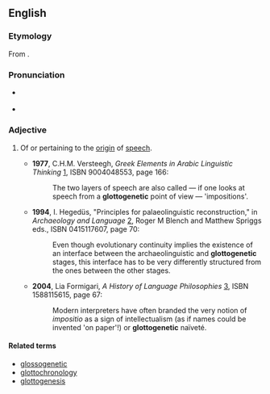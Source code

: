 ==English==

===Etymology===
From {{confix|glotto|genetic}}.

===Pronunciation===
* {{a|US}} {{IPA|ɡlɑtoʊdʒəˈnɛtɪk}}
* {{rhymes|ɛtɪk}}

===Adjective===
{{en-adj|-}}

# {{context|philosophy|lang=en}} Of or pertaining to the [[origin]] of [[speech]].
#* '''1977''', C.H.M. Versteegh, ''Greek Elements in Arabic Linguistic Thinking'' [http://books.google.com/books?id=-4MeAAAAIAAJ], ISBN 9004048553, page 166:
#*: The two layers of speech are also called — if one looks at speech from a '''glottogenetic''' point of view  — 'impositions'.
#* '''1994''',  I. Hegedüs, "Principles for palaeolinguistic reconstruction," in ''Archaeology and Language'' [http://books.google.com/books?id=mqKrB5_6EtsC], Roger M Blench and Matthew Spriggs eds., ISBN 0415117607, page 70:
#*: Even though evolutionary continuity implies the existence of an interface between the archaeolinguistic and '''glottogenetic''' stages, this interface has to be very differently structured from the ones between the other stages.
#* '''2004''', Lia Formigari, ''A History of Language Philosophies'' [http://books.google.com/books?id=yXHjuThPHjEC], ISBN 1588115615, page 67:
#*: Modern interpreters have often branded the very notion of ''impositio'' as a sign of intellectualism (as if names could be invented 'on paper'!) or '''glottogenetic''' naïveté.

====Related terms====
* [[glossogenetic]]
* [[glottochronology]]
* [[glottogenesis]]